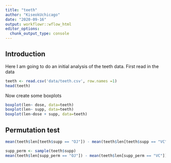 ```yaml
---
title: "teeth"
author: "KiseokUchicago"
date: "2020-09-16"
output: workflowr::wflow_html
editor_options:
  chunk_output_type: console
---
```


## Introduction
Here I am going to do an initial analysis of the teeth data.
First read in the data
```r
teeth <- read.csv('data/teeth.csv', row.names =1)
head(teeth)
```

Now create some boxplots
```r
boxplot(len~ dose, data=teeth)
boxplot(len~ supp, data=teeth)
boxplot(len~dose + supp, data=teeth)

```

## Permutation test
```r
mean(teeth$len[teeth$supp == "OJ"]) - mean(teeth$len[teeth$supp == "VC"])

supp_perm <- sample(teeth$supp)
mean(teeth$len[supp_perm == "OJ"]) - mean(teeth$len[supp_perm == "VC"])

```



